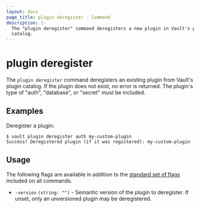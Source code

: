 ```yaml
---
layout: docs
page_title: plugin deregister - Command
description: |-
  The "plugin deregister" command deregisters a new plugin in Vault's plugin
  catalog.
---
```


# plugin deregister

The `plugin deregister` command deregisters an existing plugin from Vault's
plugin catalog. If the plugin does not exist, no error is returned. The plugin's
type of "auth", "database", or "secret" must be included.

## Examples

Deregister a plugin:

```shell-session
$ vault plugin deregister auth my-custom-plugin
Success! Deregistered plugin (if it was registered): my-custom-plugin
```

## Usage

The following flags are available in addition to the [standard set of
flags](/vault/docs/commands) included on all commands.

- `-version` `(string: "")` - Semantic version of the plugin to deregister. 
  If unset, only an unversioned plugin may be deregistered.
